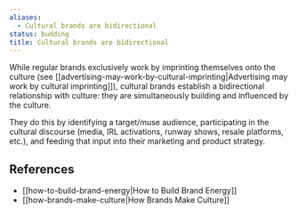 ```yaml
---
aliases:
  - Cultural brands are bidirectional
status: budding
title: Cultural brands are bidirectional
---
```

While regular brands exclusively work by imprinting themselves onto the culture (see [[advertising-may-work-by-cultural-imprinting|Advertising may work by cultural imprinting]]), cultural brands establish a bidirectional relationship with culture: they are simultaneously building and influenced by the culture.

They do this by identifying a target/muse audience, participating in the cultural discourse (media, IRL activations, runway shows, resale platforms, etc.), and feeding that input into their marketing and product strategy.

## References

- [[how-to-build-brand-energy|How to Build Brand Energy]]
- [[how-brands-make-culture|How Brands Make Culture]]
